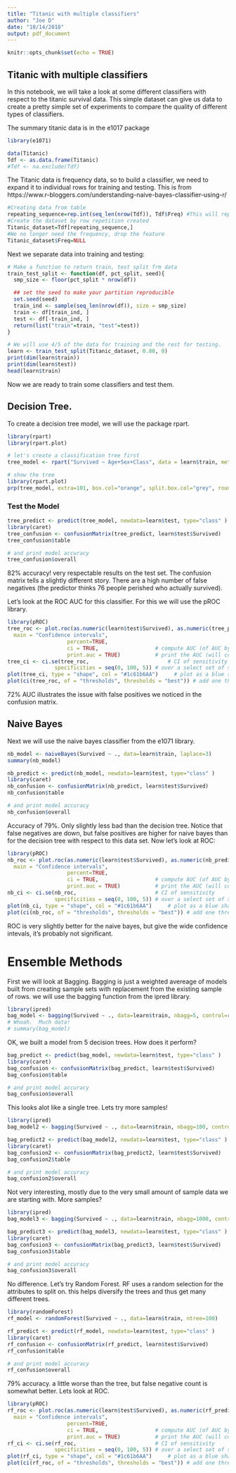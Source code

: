 ```yaml
---
title: "Titanic with multiple classifiers"
author: "Joe D"
date: "10/14/2018"
output: pdf_document
---
```


```r
knitr::opts_chunk$set(echo = TRUE)
```

## Titanic with multiple classifiers
In this notebook, we will take a look at some different classifiers with respect to the titanic survival data.  This simple dataset can give us data to create a pretty simple set of experiments to compare the quality of different types of classifiers.

The summary titanic data is in the e1017 package

```r
library(e1071)

data(Titanic)
Tdf <- as.data.frame(Titanic)
#Tdf <- na.exclude(Tdf)
```

The Titanic data is frequency data, so to build a classifier, we need to expand it to individual rows for training and testing.  This is from https://www.r-bloggers.com/understanding-naive-bayes-classifier-using-r/

```r
#Creating data from table
repeating_sequence=rep.int(seq_len(nrow(Tdf)), Tdf$Freq) #This will repeat each combination equal to the frequency of each combination
#Create the dataset by row repetition created
Titanic_dataset=Tdf[repeating_sequence,]
#We no longer need the frequency, drop the feature
Titanic_dataset$Freq=NULL
```

Next we separate data into training and testing:

```r
# Make a function to return train, test split frm data
train_test_split <- function(df, pct_split, seed){
  smp_size <- floor(pct_split * nrow(df))

  ## set the seed to make your partition reproducible
  set.seed(seed)
  train_ind <- sample(seq_len(nrow(df)), size = smp_size)
  train <- df[train_ind, ]
  test <- df[-train_ind, ]
  return(list("train"=train, "test"=test))
}

# We will use 4/5 of the data for training and the rest for testing.
learn <- train_test_split(Titanic_dataset, 0.80, 0)
print(dim(learn$train))
print(dim(learn$test))
head(learn$train)
```

Now we are ready to train some classifiers and test them.

## Decision Tree.
To create a decision tree model, we will use the package rpart.

```r
library(rpart)
library(rpart.plot)

# let's create a classification tree first
tree_model <- rpart("Survived ~ Age+Sex+Class", data = learn$train, method="class", control=rpart.control(minsplit=3, cp=0.001))

# show the tree
library(rpart.plot)
prp(tree_model, extra=101, box.col="orange", split.box.col="grey", roundint = FALSE)

```

### Test the Model

```r
tree_predict <- predict(tree_model, newdata=learn$test, type="class" )
library(caret)
tree_confusion <- confusionMatrix(tree_predict, learn$test$Survived)
tree_confusion$table

# and print model accuracy
tree_confusion$overall
```

82% accuracy!  very respectable results on the test set.  The confusion matrix tells a slightly different story.  There are a high number of false negatives (the predictor thinks 76 people perished who actually survived).

Let's look at the ROC AUC for this classifier.  For this we will use the pROC library.

```r
library(pROC)
tree_roc <- plot.roc(as.numeric(learn$test$Survived), as.numeric(tree_predict),
  main = "Confidence intervals", 
                   percent=TRUE,
                   ci = TRUE,                  # compute AUC (of AUC by default)
                   print.auc = TRUE)           # print the AUC (will contain the CI)
tree_ci <- ci.se(tree_roc,                         # CI of sensitivity
               specificities = seq(0, 100, 5)) # over a select set of specificities
plot(tree_ci, type = "shape", col = "#1c61b6AA")     # plot as a blue shape
plot(ci(tree_roc, of = "thresholds", thresholds = "best")) # add one threshold
```

72% AUC illustrates the issue with false positives we noticed in the confusion matrix.

## Naive Bayes
Next we will use the naive bayes classifier from the e1071 library.

```r
nb_model <- naiveBayes(Survived ~ ., data=learn$train, laplace=3)
summary(nb_model)
```

```r
nb_predict <- predict(nb_model, newdata=learn$test, type="class" )
library(caret)
nb_confusion <- confusionMatrix(nb_predict, learn$test$Survived)
nb_confusion$table

# and print model accuracy
nb_confusion$overall
```

Accuracy of 79%.  Only slightly less bad than the decision tree.  Notice that false negatives are down, but false positives are higher for naive bayes than for the decision tree with respect to this data set.  Now let's look at ROC:

```r
library(pROC)
nb_roc <- plot.roc(as.numeric(learn$test$Survived), as.numeric(nb_predict),
  main = "Confidence intervals", 
                   percent=TRUE,
                   ci = TRUE,                  # compute AUC (of AUC by default)
                   print.auc = TRUE)           # print the AUC (will contain the CI)
nb_ci <- ci.se(nb_roc,                         # CI of sensitivity
               specificities = seq(0, 100, 5)) # over a select set of specificities
plot(nb_ci, type = "shape", col = "#1c61b6AA")     # plot as a blue shape
plot(ci(nb_roc, of = "thresholds", thresholds = "best")) # add one threshold
```


ROC is very slightly better for the naive bayes, but give the wide confidence intevals, it's probably not significant.

# Ensemble Methods

First we will look at Bagging.  Bagging is just a weighted avereage of models built from creating sample sets with replacement from the existing sample of rows.  we will use the bagging function from the ipred library.

```r
library(ipred)
bag_model <- bagging(Survived ~ ., data=learn$train, nbagg=5, control=rpart.control(minsplit=10, cp=0.001))
# Whoah.  Much data!
# summary(bag_model)
```

OK, we built a model from 5 decision trees.  How does it perform?

```r
bag_predict <- predict(bag_model, newdata=learn$test, type="class" )
library(caret)
bag_confusion <- confusionMatrix(bag_predict, learn$test$Survived)
bag_confusion$table

# and print model accuracy
bag_confusion$overall
```

This looks alot like a single tree.  Lets try more samples!

```r
library(ipred)
bag_model2 <- bagging(Survived ~ ., data=learn$train, nbagg=100, control=rpart.control(minsplit=5, cp=0.001))

bag_predict2 <- predict(bag_model2, newdata=learn$test, type="class" )
library(caret)
bag_confusion2 <- confusionMatrix(bag_predict2, learn$test$Survived)
bag_confusion2$table

# and print model accuracy
bag_confusion2$overall
```

Not very interesting, mostly due to the very small amount of sample data we are starting with.  More samples?

```r
library(ipred)
bag_model3 <- bagging(Survived ~ ., data=learn$train, nbagg=1000, control=rpart.control(minsplit=3, cp=0.001))

bag_predict3 <- predict(bag_model3, newdata=learn$test, type="class" )
library(caret)
bag_confusion3 <- confusionMatrix(bag_predict3, learn$test$Survived)
bag_confusion3$table

# and print model accuracy
bag_confusion3$overall
```

No difference.  Let's try Random Forest.  RF uses a random selection for the attributes to split on.  this helps diversify the trees and thus get many different trees.  

```r
library(randomForest)
rf_model <- randomForest(Survived ~ ., data=learn$train, ntree=100)

rf_predict <- predict(rf_model, newdata=learn$test, type="class" )
library(caret)
rf_confusion <- confusionMatrix(rf_predict, learn$test$Survived)
rf_confusion$table

# and print model accuracy
rf_confusion$overall
```

79% accuracy.  a little worse than the tree, but false negative count is somewhat better.  Lets look at ROC.

```r
library(pROC)
rf_roc <- plot.roc(as.numeric(learn$test$Survived), as.numeric(rf_predict),
  main = "Confidence intervals", 
                   percent=TRUE,
                   ci = TRUE,                  # compute AUC (of AUC by default)
                   print.auc = TRUE)           # print the AUC (will contain the CI)
rf_ci <- ci.se(rf_roc,                         # CI of sensitivity
               specificities = seq(0, 100, 5)) # over a select set of specificities
plot(rf_ci, type = "shape", col = "#1c61b6AA")     # plot as a blue shape
plot(ci(rf_roc, of = "thresholds", thresholds = "best")) # add one threshold
```










